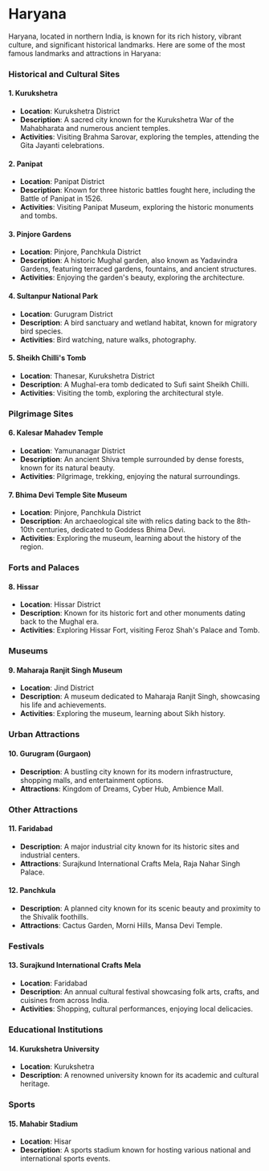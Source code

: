 # Haryana

Haryana, located in northern India, is known for its rich history, vibrant culture, and significant historical landmarks. Here are some of the most famous landmarks and attractions in Haryana:

### Historical and Cultural Sites

#### 1. **Kurukshetra**
- **Location**: Kurukshetra District
- **Description**: A sacred city known for the Kurukshetra War of the Mahabharata and numerous ancient temples.
- **Activities**: Visiting Brahma Sarovar, exploring the temples, attending the Gita Jayanti celebrations.

#### 2. **Panipat**
- **Location**: Panipat District
- **Description**: Known for three historic battles fought here, including the Battle of Panipat in 1526.
- **Activities**: Visiting Panipat Museum, exploring the historic monuments and tombs.

#### 3. **Pinjore Gardens**
- **Location**: Pinjore, Panchkula District
- **Description**: A historic Mughal garden, also known as Yadavindra Gardens, featuring terraced gardens, fountains, and ancient structures.
- **Activities**: Enjoying the garden's beauty, exploring the architecture.

#### 4. **Sultanpur National Park**
- **Location**: Gurugram District
- **Description**: A bird sanctuary and wetland habitat, known for migratory bird species.
- **Activities**: Bird watching, nature walks, photography.

#### 5. **Sheikh Chilli's Tomb**
- **Location**: Thanesar, Kurukshetra District
- **Description**: A Mughal-era tomb dedicated to Sufi saint Sheikh Chilli.
- **Activities**: Visiting the tomb, exploring the architectural style.

### Pilgrimage Sites

#### 6. **Kalesar Mahadev Temple**
- **Location**: Yamunanagar District
- **Description**: An ancient Shiva temple surrounded by dense forests, known for its natural beauty.
- **Activities**: Pilgrimage, trekking, enjoying the natural surroundings.

#### 7. **Bhima Devi Temple Site Museum**
- **Location**: Pinjore, Panchkula District
- **Description**: An archaeological site with relics dating back to the 8th-10th centuries, dedicated to Goddess Bhima Devi.
- **Activities**: Exploring the museum, learning about the history of the region.

### Forts and Palaces

#### 8. **Hissar**
- **Location**: Hissar District
- **Description**: Known for its historic fort and other monuments dating back to the Mughal era.
- **Activities**: Exploring Hissar Fort, visiting Feroz Shah's Palace and Tomb.

### Museums

#### 9. **Maharaja Ranjit Singh Museum**
- **Location**: Jind District
- **Description**: A museum dedicated to Maharaja Ranjit Singh, showcasing his life and achievements.
- **Activities**: Exploring the museum, learning about Sikh history.

### Urban Attractions

#### 10. **Gurugram (Gurgaon)**
- **Description**: A bustling city known for its modern infrastructure, shopping malls, and entertainment options.
- **Attractions**: Kingdom of Dreams, Cyber Hub, Ambience Mall.

### Other Attractions

#### 11. **Faridabad**
- **Description**: A major industrial city known for its historic sites and industrial centers.
- **Attractions**: Surajkund International Crafts Mela, Raja Nahar Singh Palace.

#### 12. **Panchkula**
- **Description**: A planned city known for its scenic beauty and proximity to the Shivalik foothills.
- **Attractions**: Cactus Garden, Morni Hills, Mansa Devi Temple.

### Festivals

#### 13. **Surajkund International Crafts Mela**
- **Location**: Faridabad
- **Description**: An annual cultural festival showcasing folk arts, crafts, and cuisines from across India.
- **Activities**: Shopping, cultural performances, enjoying local delicacies.

### Educational Institutions

#### 14. **Kurukshetra University**
- **Location**: Kurukshetra
- **Description**: A renowned university known for its academic and cultural heritage.

### Sports

#### 15. **Mahabir Stadium**
- **Location**: Hisar
- **Description**: A sports stadium known for hosting various national and international sports events.
